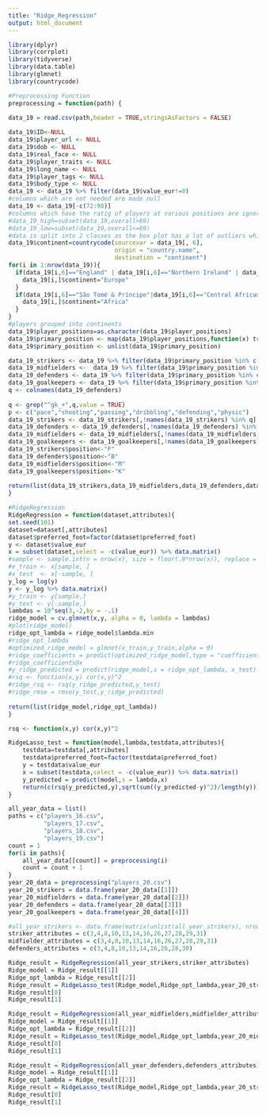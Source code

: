 ---
title: "Ridge_Regression"
output: html_document
---

```{r}
library(dplyr)
library(corrplot)
library(tidyverse)
library(data.table)
library(glmnet)
library(countrycode)
```

```{r}
#Preprocessing Function
preprocessing = function(path) {
    
data_19 = read.csv(path,header = TRUE,stringsAsFactors = FALSE)

data_19$ID<-NULL
data_19$player_url <- NULL
data_19$dob <- NULL
data_19$real_face <- NULL
data_19$player_traits <- NULL
data_19$long_name <- NULL
data_19$player_tags <- NULL
data_19$body_type <- NULL
data_19 <- data_19 %>% filter(data_19$value_eur!=0)
#columns which are not needed are made null
data_19 <- data_19[-c(72:98)]
#columns which have the ratig of players at various positions are ignored at the moment.
#data_19_high=subset(data_19,overall>69)
#data_19_low=subset(data_19,overall<=69)
#data is split into 2 classes as the box plot has a lot of outliers which are due to the players who are really good
data_19$continent=countrycode(sourcevar = data_19[, 6],
                              origin = "country.name",
                              destination = "continent")
for(i in 1:nrow(data_19)){
  if(data_19[i,6]=="England" | data_19[i,6]=="Northern Ireland" | data_19[i,6]=="Wales" | data_19[i,6]=="Scotland" | data_19[i,6]=="Kosovo"){
    data_19[i,]$continent="Europe"
  }
  if(data_19[i,6]=="São Tomé & Príncipe"|data_19[i,6]=="Central African Rep."|data_19[i,6]== "SÃ£o TomÃ© & PrÃ�ncipe"){
    data_19[i,]$continent="Africa"
  }
}
#players grouped into continents
data_19$player_positions=as.character(data_19$player_positions)
data_19$primary_position <- map(data_19$player_positions,function(x) trimws(unlist(strsplit(x,',')))[1])
data_19$primary_position <- unlist(data_19$primary_position)

data_19_strikers <- data_19 %>% filter(data_19$primary_position %in% c("ST","RW","LW","CF","RF","LF","RS","LS"))
data_19_midfielders <-  data_19 %>% filter(data_19$primary_position %in% c("RCM","LCM","CM","LM","RM","CDM","LDM","RDM","LAM","CAM","RAM"))
data_19_defenders <- data_19 %>% filter(data_19$primary_position %in% c("CB","LB","RB","RCB","LCB","RWB","LWB"))
data_19_goalkeepers <- data_19 %>% filter(data_19$primary_position %in% c("GK"))
q <- colnames(data_19_defenders)
                                
q <- grep("^gk_+",q,value = TRUE)
p <- c("pace","shooting","passing","dribbling","defending","physic")
data_19_strikers <- data_19_strikers[,!names(data_19_strikers) %in% q]
data_19_defenders <- data_19_defenders[,!names(data_19_defenders) %in% q]
data_19_midfielders <- data_19_midfielders[,!names(data_19_midfielders) %in% q]
data_19_goalkeepers <- data_19_goalkeepers[,!names(data_19_goalkeepers) %in% p]
data_19_strikers$position<-"F"
data_19_defenders$position<-"B"
data_19_midfielders$position<-"M"
data_19_goalkeepers$position<-"K"
                                
return(list(data_19_strikers,data_19_midfielders,data_19_defenders,data_19_goalkeepers))
}            

```

```{r}
#RidgeRegression
RidgeRegression = function(dataset,attributes){
set.seed(101)
dataset=dataset[,attributes]
dataset$preferred_foot=factor(dataset$preferred_foot)
y <- dataset$value_eur
x = subset(dataset,select = -c(value_eur)) %>% data.matrix()
#sample <- sample.int(n = nrow(x), size = floor(.8*nrow(x)), replace = F)
#x_train <- x[sample, ]
#x_test  <- x[-sample, ]
y_log = log(y)
y <- y_log %>% data.matrix()
#y_train <- y[sample,]
#y_test <- y[-sample,]
lambdas = 10^seq(3,-2,by = -.1)
ridge_model = cv.glmnet(x,y, alpha = 0, lambda = lambdas)
#plot(ridge_model)
ridge_opt_lambda = ridge_model$lambda.min
#ridge_opt_lambda
#optimized_ridge_model = glmnet(x_train,y_train,alpha = 0)
#ridge_coefficients = predict(optimized_ridge_model,type = "coefficients",s = ridge_opt_lambda)
#ridge_coefficients@x
#y_ridge_predicted = predict(ridge_model,s = ridge_opt_lambda, x_test)
#rsq <- function(x,y) cor(x,y)^2
#ridge_rsq <- rsq(y_ridge_predicted,y_test)
#ridge_rmse = rmse(y_test,y_ridge_predicted)
    
return(list(ridge_model,ridge_opt_lambda))
}
```

```{r}
rsq <- function(x,y) cor(x,y)^2

RidgeLasso_test = function(model,lambda,testdata,attributes){
    testdata=testdata[,attributes]
    testdata$preferred_foot=factor(testdata$preferred_foot)
    y = testdata$value_eur
    x = subset(testdata,select = -c(value_eur)) %>% data.matrix()
    y_predicted = predict(model,s = lambda,x)
    return(c(rsq(y_predicted,y),sqrt(sum((y_predicted-y)^2)/length(y))))
}
```

```{r}
all_year_data = list()
paths = c("players_16.csv",
          "players_17.csv",
          "players_18.csv",
          "players_19.csv")
count = 1
for(i in paths){
    all_year_data[[count]] = preprocessing(i)
    count = count + 1
}
year_20_data = preprocessing("players_20.csv")
year_20_strikers = data.frame(year_20_data[[1]])
year_20_midfielders = data.frame(year_20_data[[2]])
year_20_defenders = data.frame(year_20_data[[3]])
year_20_goalkeepers = data.frame(year_20_data[[4]])
```

```{r}
#all_year_strikers <- data.frame(matrix(unlist(all_year_strikers), nrow=nrow(all_year_strikers), byrow=T),stringsAsFactors=FALSE)
striker_attributes = c(3,4,8,10,13,14,16,26,27,28,29,31)
midfielder_attributes = c(3,4,8,10,13,14,16,26,27,28,29,31)
defenders_attributes = c(3,4,8,10,13,14,16,26,28,30)

Ridge_result = RidgeRegression(all_year_strikers,striker_attributes)
Ridge_model = Ridge_result[[1]]
Ridge_opt_lambda = Ridge_result[[2]]
Ridge_result = RidgeLasso_test(Ridge_model,Ridge_opt_lambda,year_20_strikers,striker_attributes)
Ridge_result[0]
Ridge_result[1]

Ridge_result = RidgeRegression(all_year_midfielders,midfielder_attributes)
Ridge_model = Ridge_result[[1]]
Ridge_opt_lambda = Ridge_result[[2]]
Ridge_result = RidgeLasso_test(Ridge_model,Ridge_opt_lambda,year_20_midfielders,midfielder_attributes)
Ridge_result[0]
Ridge_result[1]

Ridge_result = RidgeRegression(all_year_defenders,defenders_attributes)
Ridge_model = Ridge_result[[1]]
Ridge_opt_lambda = Ridge_result[[2]]
Ridge_result = RidgeLasso_test(Ridge_model,Ridge_opt_lambda,year_20_strikers,defenders_attributes)
Ridge_result[0]
Ridge_result[1]
```